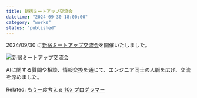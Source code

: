 ```yaml
---
title: 新宿ミートアップ交流会
datetime: "2024-09-30 18:00:00"
category: "works"
status: "published"
---
```


2024/09/30 に[新宿ミートアップ交流会](https://techplay.jp/event/957993)を開催いたしました。

<img src="https://s3.techplay.jp/tp-images/event/c3c82fb0191f0a4abacb7af4e6f6dbab764cac85.png?w=1200" alt="新宿ミートアップ交流会" />

AIに関する質問や相談、情報交換を通じて、エンジニア同士の人脈を広げ、交流を深めました。

Related: [もう一度考える 10x プログラマー](/006-rethink-10x-programmer)
